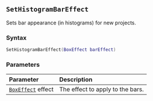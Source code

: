 ::: {.minipage data-latex="{\textwidth}"}
## `SetHistogramBarEffect`

Sets bar appearance (in histograms\index{graphs!histograms}) for new projects.

### Syntax {-}

``` .lua
SetHistogramBarEffect(BoxEffect barEffect)
```

### Parameters {-}

**Parameter** | **Description**
| :-- | :-- |
| [`BoxEffect`](#boxeffect) effect | The effect to apply to the bars. |
:::
